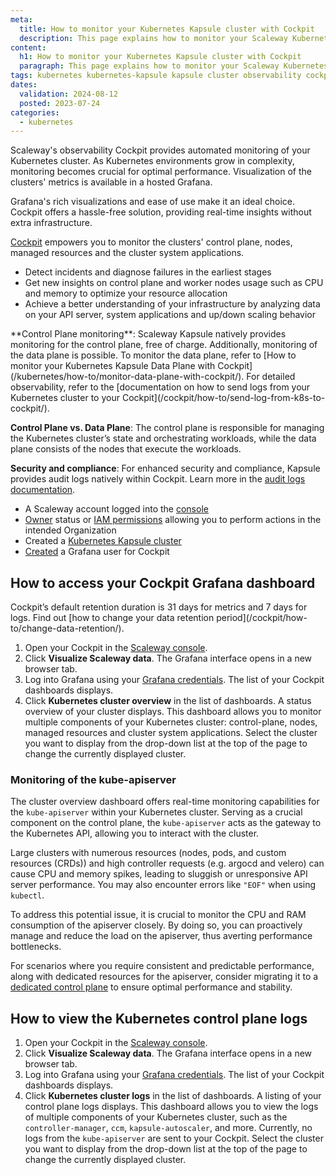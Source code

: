 ```yaml
---
meta:
  title: How to monitor your Kubernetes Kapsule cluster with Cockpit
  description: This page explains how to monitor your Scaleway Kubernetes Kapsule cluster with Cockpit
content:
  h1: How to monitor your Kubernetes Kapsule cluster with Cockpit
  paragraph: This page explains how to monitor your Scaleway Kubernetes Kapsule cluster with Cockpit
tags: kubernetes kubernetes-kapsule kapsule cluster observability cockpit
dates:
  validation: 2024-08-12
  posted: 2023-07-24
categories:
  - kubernetes
---
```


Scaleway's observability Cockpit provides automated monitoring of your Kubernetes cluster. As Kubernetes environments grow in complexity, monitoring becomes crucial for optimal performance. Visualization of the clusters' metrics is available in a hosted Grafana.

Grafana's rich visualizations and ease of use make it an ideal choice. Cockpit offers a hassle-free solution, providing real-time insights without extra infrastructure.

[Cockpit](/cockpit/quickstart/) empowers you to monitor the clusters' control plane, nodes, managed resources and the cluster system applications.

* Detect incidents and diagnose failures in the earliest stages
* Get new insights on control plane and worker nodes usage such as CPU and memory to optimize your resource allocation
* Achieve a better understanding of your infrastructure by analyzing data on your API server, system applications and up/down scaling behavior

<Message type="important">
  **Control Plane monitoring**: Scaleway Kapsule natively provides monitoring for the control plane, free of charge. Additionally, monitoring of the data plane is possible. To monitor the data plane, refer to [How to monitor your Kubernetes Kapsule Data Plane with Cockpit](/kubernetes/how-to/monitor-data-plane-with-cockpit/). For detailed observability, refer to the [documentation on how to send logs from your Kubernetes cluster to your Cockpit](/cockpit/how-to/send-log-from-k8s-to-cockpit/).

  **Control Plane vs. Data Plane**: The control plane is responsible for managing the Kubernetes cluster’s state and orchestrating workloads, while the data plane consists of the nodes that execute the workloads.

  **Security and compliance**: For enhanced security and compliance, Kapsule provides audit logs natively within Cockpit. Learn more in the [audit logs documentation](/kubernetes/how-to/access-audit-logs/).
</Message>

<Macro id="requirements" />

- A Scaleway account logged into the [console](https://console.scaleway.com)
- [Owner](/iam/concepts/#owner) status or [IAM permissions](/iam/concepts/#permission) allowing you to perform actions in the intended Organization
- Created a [Kubernetes Kapsule cluster](/kubernetes/how-to/create-cluster/)
- [Created](/cockpit/how-to/retrieve-grafana-credentials/) a Grafana user for Cockpit

## How to access your Cockpit Grafana dashboard

<Message type="important">
  Cockpit’s default retention duration is 31 days for metrics and 7 days for logs. Find out [how to change your data retention period](/cockpit/how-to/change-data-retention/).
</Message>

1. Open your Cockpit in the [Scaleway console](https://console.scaleway.com/cockpit/overview).
2. Click **Visualize Scaleway data**. The Grafana interface opens in a new browser tab.
3. Log into Grafana using your [Grafana credentials](/cockpit/how-to/retrieve-grafana-credentials/). The list of your Cockpit dashboards displays.
4. Click **Kubernetes cluster overview** in the list of dashboards. A status overview of your cluster displays. This dashboard allows you to monitor multiple components of your Kubernetes cluster: control-plane, nodes, managed resources and cluster system applications.
    <Lightbox src="scaleway-k8s-cluster-metrics.webp" alt="" />
    <Message type="tip">
      Select the cluster you want to display from the drop-down list at the top of the page to change the currently displayed cluster.
    </Message>

### Monitoring of the kube-apiserver

The cluster overview dashboard offers real-time monitoring capabilities for the `kube-apiserver` within your Kubernetes cluster. Serving as a crucial component on the control plane, the `kube-apiserver` acts as the gateway to the Kubernetes API, allowing you to interact with the cluster.

Large clusters with numerous resources (nodes, pods, and custom resources (CRDs)) and high controller requests (e.g. argocd and velero) can cause CPU and memory spikes, leading to sluggish or unresponsive API server performance. You may also encounter errors like `"EOF"` when using `kubectl`.

To address this potential issue, it is crucial to monitor the CPU and RAM consumption of the apiserver closely. By doing so, you can proactively manage and reduce the load on the apiserver, thus averting performance bottlenecks.

For scenarios where you require consistent and predictable performance, along with dedicated resources for the apiserver, consider migrating it to a [dedicated control plane](https://www.scaleway.com/en/kubernetes-dedicated-control-plane/) to ensure optimal performance and stability.

## How to view the Kubernetes control plane logs

1. Open your Cockpit in the [Scaleway console](https://console.scaleway.com/cockpit/overview).
2. Click **Visualize Scaleway data**. The Grafana interface opens in a new browser tab.
3. Log into Grafana using your [Grafana credentials](/cockpit/how-to/retrieve-grafana-credentials/). The list of your Cockpit dashboards displays.
4. Click **Kubernetes cluster logs** in the list of dashboards. A listing of your control plane logs displays. This dashboard allows you to view the logs of multiple components of your Kubernetes cluster, such as the `controller-manager`, `ccm`, `kapsule-autoscaler`, and more.
    <Message type="note">
      Currently, no logs from the `kube-apiserver` are sent to your Cockpit.
    </Message>
    <Lightbox src="scaleway-k8s-cp-logs.webp" alt="" />
    <Message type="tip">
      Select the cluster you want to display from the drop-down list at the top of the page to change the currently displayed cluster.
    </Message>



